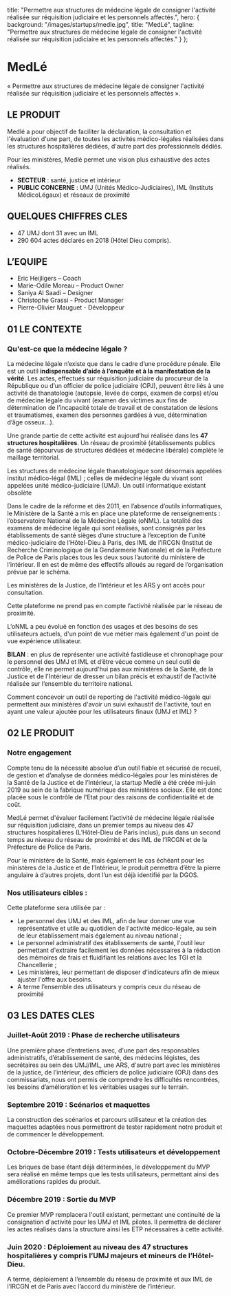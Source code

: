 
  title:
    "Permettre aux structures de médecine légale de consigner l'activité réalisée sur réquisition judiciaire et les personnels affectés.",
  hero: {
    background: "/images/startups/medle.jpg",
    title: "MedLé",
    tagline:
      "Permettre aux structures de médecine légale de consigner l'activité réalisée sur réquisition judiciaire et les personnels affectés."
  }
};

<LayoutArticle meta={meta} startup="medle">

# MedLé

« Permettre aux structures de médecine légale de consigner l'activité réalisée
sur réquisition judiciaire et les personnels affectés ».

## LE PRODUIT

Medlé a pour objectif de faciliter la déclaration, la consultation et l'évaluation d'une part, de toutes les activités médico-légales réalisées dans les structures hospitalières dédiées, d'autre part des professionnels dédiés.

Pour les ministères, Medlé permet une vision plus exhaustive des actes réalisés.

- **SECTEUR** : santé, justice et intérieur
- **PUBLIC CONCERNE** : UMJ (Unités Médico-Judiciaires), IML (Instituts MédicoLégaux) et réseaux de proximité

## QUELQUES CHIFFRES CLES

- 47 UMJ dont 31 avec un IML
- 290 604 actes déclarés en 2018 (Hôtel Dieu compris).

## LʼEQUIPE

- Eric Heijligers – Coach
- Marie-Odile Moreau – Product Owner
- Saniya Al Saadi – Designer
- Christophe Grassi - Product Manager
- Pierre-Olivier Mauguet - Développeur

## 01 LE CONTEXTE

### Qu'est-ce que la médecine légale ?

La médecine légale nʼexiste que dans le cadre dʼune procédure pénale. Elle est un outil **indispensable dʼaide à lʼenquête et à la manifestation de la vérité**. Les actes, effectués sur réquisition judiciaire du procureur de la République ou dʼun officier de police judiciaire (OPJ), peuvent être liés à une activité de thanatologie (autopsie, levée de corps, examen de corps) et/ou de médecine légale du vivant (examen des victimes aux fins de détermination de lʼincapacité totale de travail et de constatation de lésions et traumatismes, examen des personnes gardées à vue, détermination dʼâge osseux…).

Une grande partie de cette activité est aujourdʼhui réalisée dans les **47 structures hospitalières**. Un réseau de proximité (établissements publics de santé dépourvus de structures dédiées et médecine libérale) complète le maillage territorial.

Les structures de médecine légale thanatologique sont désormais appelées institut médico-légal (IML) ; celles de médecine légale du vivant sont appelées unité médico-judiciaire (UMJ). Un outil informatique existant obsolète

Dans le cadre de la réforme et dès 2011, en lʼabsence dʼoutils informatiques, le Ministère de la Santé a mis en place une plateforme de renseignements : lʼobservatoire National de la Médecine Légale (oNML). La totalité des examens de médecine légale qui sont réalisés, sont consignés par les établissements de santé sièges dʼune structure à lʼexception de lʼunité médico-judiciaire de lʼHôtel-Dieu à Paris, des IML de lʼIRCGN (Institut de Recherche Criminologique de la Gendarmerie Nationale) et de la Préfecture de Police de Paris placés tous les deux sous lʼautorité du ministère de lʼintérieur. Il en est de même des effectifs alloués au regard de lʼorganisation prévue par le schéma.

Les ministères de la Justice, de lʼIntérieur et les ARS y ont accès pour consultation.

Cette plateforme ne prend pas en compte lʼactivité réalisée par le réseau de proximité.

LʼoNML a peu évolué en fonction des usages et des besoins de ses utilisateurs actuels, d'un point de vue métier mais également d'un point de vue expérience utilisateur.

**BILAN** : en plus de représenter une activité fastidieuse et chronophage pour le personnel des UMJ et IML et dʼêtre vécue comme un seul outil de contrôle, elle ne permet aujourd'hui pas aux ministères de la Santé, de la Justice et de l'Intérieur de dresser un bilan précis et exhaustif de lʼactivité réalisée sur lʼensemble du territoire national.

Comment concevoir un outil de reporting de l'activité médico-légale qui permettent aux ministères d'avoir un suivi exhaustif de l'activité, tout en ayant une valeur ajoutée pour les utilisateurs finaux (UMJ et IML) ?

## 02 LE PRODUIT

### Notre engagement

Compte tenu de la nécessité absolue dʼun outil fiable et sécurisé de recueil, de gestion et dʼanalyse de données médico-légales pour les ministères de la Santé de la Justice et de lʼIntérieur, la startup Medlé a été créée mi-juin 2019 au sein de la fabrique numérique des ministères sociaux. Elle est donc placée sous le contrôle de l'Etat pour des raisons de confidentialité et de coût.

MedLé permet d'évaluer facilement lʼactivité de médecine légale réalisée sur réquisition judiciaire, dans un premier temps au niveau des 47 structures hospitalières (LʼHôtel-Dieu de Paris inclus), puis dans un second temps au niveau du réseau de proximité et des IML de lʼIRCGN et de la Préfecture de Police de Paris.

Pour le ministère de la Santé, mais également le cas échéant pour les ministères de la Justice et de lʼIntérieur, le produit permettra dʼêtre la pierre angulaire à dʼautres projets, dont lʼun est déjà identifié par la DGOS.

### Nos utilisateurs cibles :

Cette plateforme sera utilisée par :

- Le personnel des UMJ et des IML, afin de leur donner une vue représentative et utile au quotidien de l'activité médico-légale, au sein de leur établissement mais également au niveau national ;
- Le personnel administratif des établissements de santé, l'outil leur permettant d'extraire facilement les données nécessaires à la rédaction des mémoires de frais et fluidifiant les relations avec les TGI et la Chancellerie ;
- Les ministères, leur permettant de disposer d'indicateurs afin de mieux ajuster l'offre aux besoins.
- A terme lʼensemble des utilisateurs y compris ceux du réseau de proximité

## 03 LES DATES CLES

### Juillet-Août 2019 : Phase de recherche utilisateurs

Une première phase dʼentretiens avec, d'une part des responsables administratifs, dʼétablissement de santé, des médecins légistes, des secrétaires au sein des UMJ/IML, une ARS, d'autre part avec les ministères de la justice, de lʼintérieur, des officiers de police judiciaire (OPJ) dans des commissariats, nous ont permis de comprendre les difficultés rencontrées, les besoins dʼamélioration et les véritables usages sur le terrain.

### Septembre 2019 : Scénarios et maquettes

La construction des scénarios et parcours utilisateur et la création des maquettes adaptées nous permettront de tester rapidement notre produit et de commencer le développement.

### Octobre-Décembre 2019 : Tests utilisateurs et développement

Les briques de base étant déjà déterminées, le développement du MVP sera réalisé en même temps que les tests utilisateurs, permettant ainsi des améliorations rapides du produit.

### Décembre 2019 : Sortie du MVP

Ce premier MVP remplacera l'outil existant, permettant une continuité de la consignation d'activité pour les UMJ et IML pilotes. Il permettra de déclarer les actes réalisés dans la structure ainsi les ETP nécessaires à cette activité.

### Juin 2020 : Déploiement au niveau des 47 structures hospitalières y compris lʼUMJ majeurs et mineurs de lʼHôtel-Dieu.

A terme, déploiement à lʼensemble du réseau de proximité et aux IML de lʼIRCGN et de Paris avec lʼaccord du ministère de lʼintérieur.

</LayoutArticle>
